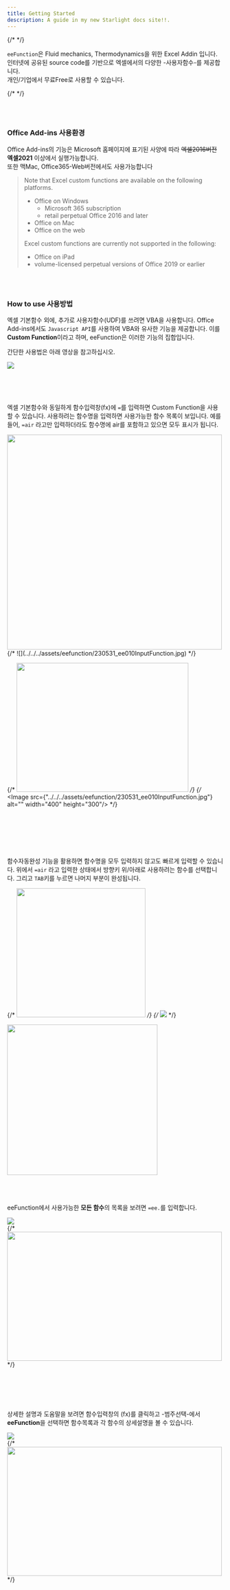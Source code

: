 ```yaml
---
title: Getting Started
description: A guide in my new Starlight docs site!!.
---
```





{/* <Discord title="Have a question or want to get involved?" cta="Join our Discord"/> */}


`eeFunction`은 Fluid mechanics, Thermodynamics을 위한 Excel Addin 입니다.
인터넷에 공유된 source code를 기반으로 엑셀에서의 다양한 -사용자함수-를 제공합니다.    
개인/기업에서 무료Free로 사용할 수 있습니다.


{/* <LinkCard
  title="Goto installation manual page"
  description="아직 본 페이지는 작성 중입니다. 위 사이트에서 설치하세요"
  href="https://theangkko.github.io/eefunctionmanual"
/> */}



<br/><br/>


### Office Add-ins 사용환경

Office Add-ins의 기능은 Microsoft 홈페이지에 표기된 사양에 따라 ~~엑셀2016버전~~ __엑셀2021__ 이상에서 실행가능합니다.   
또한 맥Mac, Office365-Web버전에서도 사용가능합니다


> Note that Excel custom functions are available on the following platforms.
> - Office on Windows
>     - Microsoft 365 subscription
>     - retail perpetual Office 2016 and later
> - Office on Mac
> - Office on the web      
>    
> Excel custom functions are currently not supported in the following:   
> - Office on iPad
> - volume-licensed perpetual versions of Office 2019 or earlier


<br/> 
<br/> 


### How to use 사용방법
엑셀 기본함수 외에, 추가로 사용자함수(UDF)를 쓰려면 VBA을 사용합니다.
Office Add-ins에서도 `Javascript API`를 사용하여 VBA와 유사한 기능을 제공합니다. 이를 **Custom Function**이라고 하며, eeFunction은 이러한 기능의 집합입니다.

간단한 사용법은 아래 영상을 참고하십시오.

![](https://learn.microsoft.com/en-us/office/dev/add-ins/images/spherevolumenew.gif)

<br/>
<br/>
<br/>
   
엑셀 기본함수와 동일하게 함수입력창(fx)에 `=`를 입력하면 Custom Function을 사용할 수 있습니다. 사용하려는 함수명을 입력하면 사용가능한 함수 목록이 보입니다.
예를 들어, `=air` 라고만 입력하더라도 함수명에 air를 포함하고 있으면 모두 표시가 됩니다.


<Image src={image_ee010} alt="" width="500" />
{/* ![](../../../assets/eefunction/230531_ee010InputFunction.jpg)   */}

{/* <img src="../../../assets/eefunction/230531_ee010InputFunction.jpg" width="400" height="300" />     */}
{/* <Image src={"../../../assets/eefunction/230531_ee010InputFunction.jpg"} alt="" width="400" height="300"/> */}
 
<br/>
<br/>
<br/>
<br/>
<br/>
   
함수자동완성 기능을 활용하면 함수명을 모두 입력하지 않고도 빠르게 입력할 수 있습니다. 위에서 `=air` 라고 입력한 상태에서 방향키 위/아래로 사용하려는 함수를 선택합니다. 그리고 `TAB`키를 누르면 나머지 부분이 완성됩니다.

{/* <img src="../../../assets/eefunction/230531_ee011InputFunction.jpg" width="300" height="300" /> */}
{/* ![](../../../assets/eefunction/230531_ee011InputFunction.jpg)     */}


<Image src={image_ee011} alt="" width="350" />

<br/>
<br/>
<br/>
<br/>


eeFunction에서 사용가능한 **모든 함수**의 목록을 보려면 `=ee.`를 입력합니다.   

![](../../../assets/eefunction/230531_ee012InputFunction.jpg)   
{/* <img src="../../../assets/eefunction/230531_ee012InputFunction.jpg" width="500px" height="300px" /> */}

<br/>
<br/>
<br/>
<br/>

상세한 설명과 도움말을 보려면 함수입력창의 (fx)를 클릭하고 -범주선택-에서 **eeFunction**을 선택하면 함수목록과 각 함수의 상세설명을 볼 수 있습니다. 

![](../../../assets/eefunction/230531_ee013InputFunction.jpg)  
{/* <img src="../../../assets/eefunction/230531_ee013InputFunction.jpg" width="500px" height="300px" /> */}


<br/>
<br/>
<br/>
<br/>


